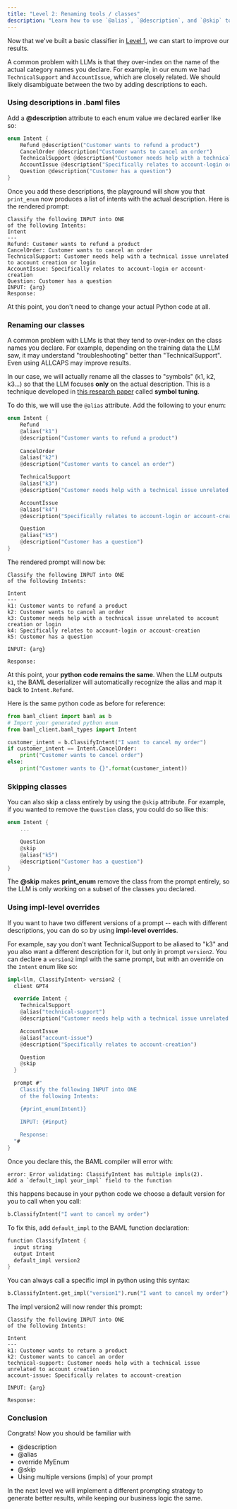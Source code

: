 ```yaml
---
title: "Level 2: Renaming tools / classes"
description: "Learn how to use `@alias`, `@description`, and `@skip` to modify how `print_enum` works."
---
```


Now that we've built a basic classifier in [Level 1](/v3/guides/classification/level1), we can start to improve our results.

A common problem with LLMs is that they over-index on the name of the actual category names you declare. For example, in our enum we had `TechnicalSupport` and `AccountIssue`, which are closely related. We should likely disambiguate between the two by adding descriptions to each. 

### Using descriptions in .baml files
Add a **@description** attribute to each enum value we declared earlier like so:

```rust
enum Intent {
    Refund @description("Customer wants to refund a product")
    CancelOrder @description("Customer wants to cancel an order")
    TechnicalSupport @description("Customer needs help with a technical issue unrelated to account creation or login")
    AccountIssue @description("Specifically relates to account-login or account-creation")
    Question @description("Customer has a question")
}
```

Once you add these descriptions, the playground will show you that `print_enum` now produces a list of intents with the actual description. Here is the rendered prompt:

```text
Classify the following INPUT into ONE
of the following Intents: 
Intent
---
Refund: Customer wants to refund a product
CancelOrder: Customer wants to cancel an order
TechnicalSupport: Customer needs help with a technical issue unrelated to account creation or login
AccountIssue: Specifically relates to account-login or account-creation
Question: Customer has a question
INPUT: {arg}
Response:
```

At this point, you don't need to change your actual Python code at all.

### Renaming our classes
A common problem with LLMs is that they tend to over-index on the class names you declare. For example, depending on the training data the LLM saw, it may understand "troubleshooting" better than "TechnicalSupport". Even using ALLCAPS may improve results.

In our case, we will actually rename all the classes to "symbols" (k1, k2, k3...) so that the LLM focuses **only** on the actual description. This is a technique developed in [this research paper](https://arxiv.org/abs/2305.08298) called **symbol tuning**.

To do this, we will use the `@alias` attribute. Add the following to your enum:

```rust
enum Intent {
    Refund 
    @alias("k1")
    @description("Customer wants to refund a product") 
    
    CancelOrder 
    @alias("k2")
    @description("Customer wants to cancel an order") 

    TechnicalSupport
    @alias("k3")
    @description("Customer needs help with a technical issue unrelated to account creation or login")

    AccountIssue 
    @alias("k4")
    @description("Specifically relates to account-login or account-creation")

    Question 
    @alias("k5")
    @description("Customer has a question")
}
```
The rendered prompt will now be:

```text
Classify the following INPUT into ONE
of the following Intents: 

Intent
---
k1: Customer wants to refund a product
k2: Customer wants to cancel an order
k3: Customer needs help with a technical issue unrelated to account creation or login
k4: Specifically relates to account-login or account-creation
k5: Customer has a question

INPUT: {arg}

Response:
```

At this point, your **python code remains the same**. When the LLM outputs `k1`, the BAML deserializer will automatically recognize the alias and map it back to `Intent.Refund`.

Here is the same python code as before for reference:
```python
from baml_client import baml as b
# Import your generated python enum
from baml_client.baml_types import Intent

customer_intent = b.ClassifyIntent("I want to cancel my order")
if customer_intent == Intent.CancelOrder:
    print("Customer wants to cancel order")
else:
    print("Customer wants to {}".format(customer_intent))
```



### Skipping classes
You can also skip a class entirely by using the `@skip` attribute. For example, if you wanted to remove the `Question` class, you could do so like this:

```rust
enum Intent {
    ...

    Question 
    @skip
    @alias("k5")
    @description("Customer has a question")
}
```

The **@skip** makes **print_enum** remove the class from the prompt entirely, so the LLM is only working on a subset of the classes you declared.

### Using impl-level overrides

If you want to have two different versions of a prompt -- each with different descriptions, you can do so by using **impl-level overrides**.

For example, say you don't want TechnicalSupport to be aliased to "k3" and you also want a different description for it, but only in prompt `version2`. You can declare a `version2` impl with the same prompt, but with an override on the `Intent` enum like so:

```rust
impl<llm, ClassifyIntent> version2 {
  client GPT4

  override Intent {
    TechnicalSupport
    @alias("technical-support")
    @description("Customer needs help with a technical issue unrelated to account creation")

    AccountIssue
    @alias("account-issue")
    @description("Specifically relates to account-creation")

    Question
    @skip 
  }

  prompt #"
    Classify the following INPUT into ONE
    of the following Intents: 

    {#print_enum(Intent)}

    INPUT: {#input}
    
    Response:
  "#
}
```

Once you declare this, the BAML compiler will error with:
```
error: Error validating: ClassifyIntent has multiple impls(2).
Add a `default_impl your_impl` field to the function
```
this happens because in your python code we choose a default version for you to call when you call:
```python
b.ClassifyIntent("I want to cancel my order")
```

To fix this, add `default_impl` to the BAML function declaration:
```rust
function ClassifyIntent {
  input string
  output Intent
  default_impl version2
}
```

You can always call a specific impl in python using this syntax:
```python
b.ClassifyIntent.get_impl("version1").run("I want to cancel my order")
```

The impl version2 will now render this prompt:

```text
Classify the following INPUT into ONE
of the following Intents: 

Intent
---
k1: Customer wants to return a product
k2: Customer wants to cancel an order
technical-support: Customer needs help with a technical issue unrelated to account creation
account-issue: Specifically relates to account-creation

INPUT: {arg}

Response:
```

### Conclusion
Congrats! Now you should be familiar with
- @description
- @alias
- override MyEnum
- @skip
- Using multiple versions (impls) of your prompt

In the next level we will implement a different prompting strategy to generate better results, while keeping our business logic the same.